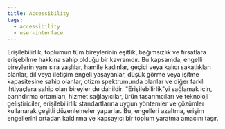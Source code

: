 ```yaml
---
title: Accessibility
tags:
  - accessibility
  - user-interface
---
```


Erişilebilirlik, toplumun tüm bireylerinin eşitlik, bağımsızlık ve fırsatlara erişebilme hakkına sahip olduğu bir kavramdır. Bu kapsamda, engelli bireylerin yanı sıra yaşlılar, hamile kadınlar, geçici veya kalıcı sakatlıkları olanlar, dil veya iletişim engeli yaşayanlar, düşük görme veya işitme kapasitesine sahip olanlar, otizm spektrumunda olanlar ve diğer farklı ihtiyaçlara sahip olan bireyler de dahildir. &quot;Erişilebilirlik&quot;yi sağlamak için, barındırma ortamları, hizmet sağlayıcılar, ürün tasarımcıları ve teknoloji geliştiriciler, erişilebilirlik standartlarına uygun yöntemler ve çözümler kullanarak çeşitli düzenlemeler yaparlar. Bu, engelleri azaltma, erişim engellerini ortadan kaldırma ve kapsayıcı bir toplum yaratma amacını taşır.
